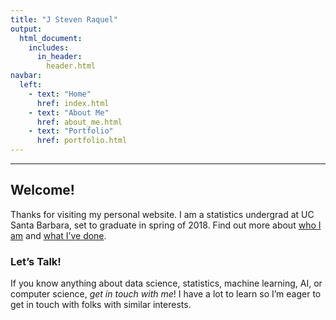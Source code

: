 ```yaml
---
title: "J Steven Raquel"
output:
  html_document:
    includes:
      in_header: 
        header.html
navbar:  
  left:
    - text: "Home"
      href: index.html
    - text: "About Me"
      href: about_me.html
    - text: "Portfolio"
      href: portfolio.html
---
```


----

## Welcome!

Thanks for visiting my personal website. I am a statistics undergrad at UC Santa Barbara, set to graduate in spring of 2018. Find out more about [who I am](https://jstevenr.github.io/about_me.html) and [what I've done](https://jstevenr.github.io/portfolio.html). 

### Let's Talk!

If you know anything about data science, statistics, machine learning, AI, or computer science, *get in touch with me*! I have a lot to learn so I'm eager to get in touch with folks with similar interests.


